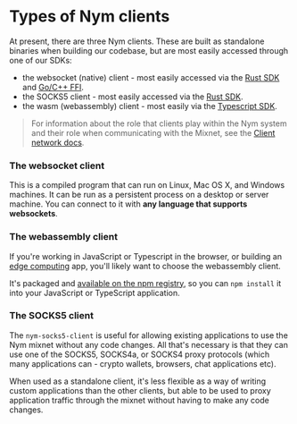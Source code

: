 # Types of Nym clients
At present, there are three Nym clients. These are built as standalone binaries when building our codebase, but are most easily accessed through one of our SDKs:

- the websocket (native) client - most easily accessed via the [Rust SDK](./rust) and [Go/C++ FFI](./rust/ffi).
- the SOCKS5 client - most easily accessed via the [Rust SDK](./rust).
- the wasm (webassembly) client - most easily via the [Typescript SDK](./typescript).

> For information about the role that clients play within the Nym system and their role when communicating with the Mixnet, see the [Client network docs](../network/architecture/mixnet/clients).

### The websocket client
This is a compiled program that can run on Linux, Mac OS X, and Windows machines. It can be run as a persistent process on a desktop or server machine. You can connect to it with **any language that supports websockets**.

### The webassembly client
If you're working in JavaScript or Typescript in the browser, or building an [edge computing](https://en.wikipedia.org/wiki/Edge_computing) app, you'll likely want to choose the webassembly client.

It's packaged and [available on the npm registry](https://www.npmjs.com/package/@nymproject/nym-client-wasm), so you can `npm install` it into your JavaScript or TypeScript application.

### The SOCKS5 client
The `nym-socks5-client` is useful for allowing existing applications to use the Nym mixnet without any code changes. All that's necessary is that they can use one of the SOCKS5, SOCKS4a, or SOCKS4 proxy protocols (which many applications can - crypto wallets, browsers, chat applications etc).

When used as a standalone client, it's less flexible as a way of writing custom applications than the other clients, but able to be used to proxy application traffic through the mixnet without having to make any code changes.
